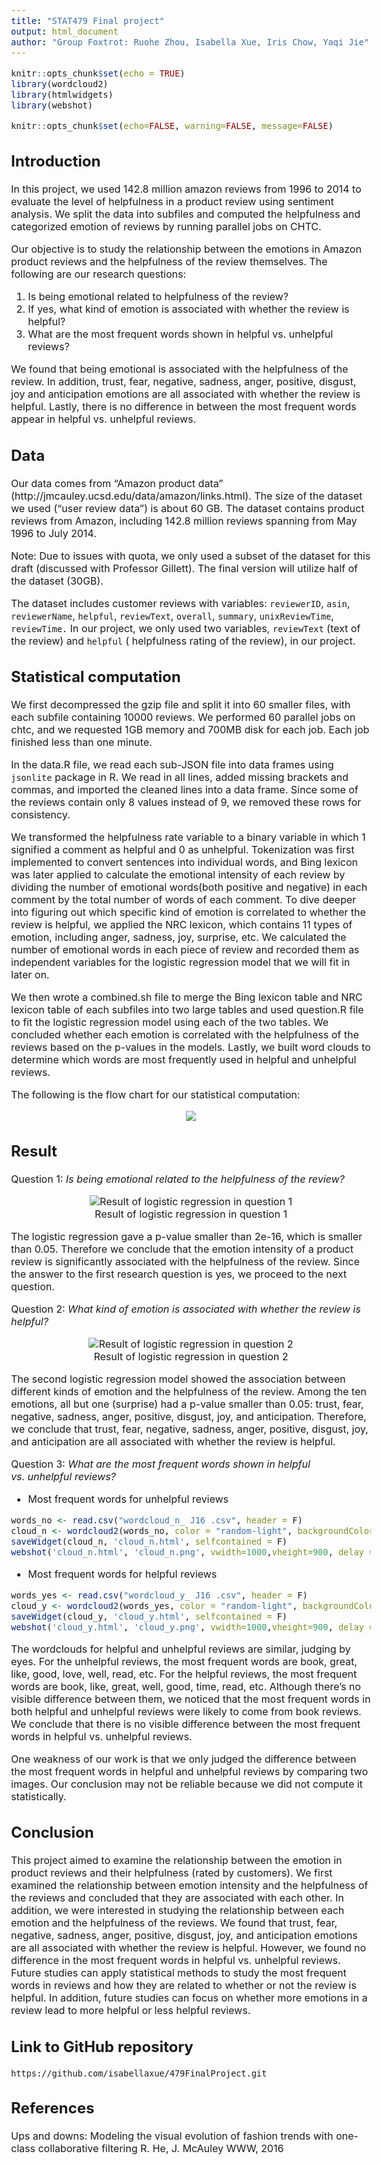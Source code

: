 ```yaml
---
title: "STAT479 Final project"
output: html_document
author: "Group Foxtrot: Ruohe Zhou, Isabella Xue, Iris Chow, Yaqi Jie"
---
```


<style type="text/css">
  body{
  font-size: 12pt;
}
h1.title {
  font-size: 38px;
  color: Black;
  text-align: center;
}
h4.author { /* Header 1 - and the author and data headers use this too  */
    font-size: 16px;
  text-align: center;
}
}
</style>

```r
knitr::opts_chunk$set(echo = TRUE)
library(wordcloud2)
library(htmlwidgets)
library(webshot)
```

```r
knitr::opts_chunk$set(echo=FALSE, warning=FALSE, message=FALSE)
```

## Introduction

In this project, we used 142.8 million amazon reviews from 1996 to 2014 to evaluate the level of helpfulness in a product review using sentiment analysis. We split the data into subfiles and computed the helpfulness and categorized emotion of reviews by running  parallel jobs on CHTC. 

Our objective is to study the relationship between the emotions in Amazon product reviews and the helpfulness of the review themselves. The following are our research questions:

1. Is being emotional related to helpfulness of the review?
2. If yes, what kind of emotion is associated with whether the review is helpful?
3. What are the most frequent words shown in helpful vs. unhelpful reviews?

We found that being emotional is associated with the helpfulness of the review. In addition, trust, fear, negative, sadness, anger, positive, disgust, joy and anticipation emotions are all associated with whether the review is helpful. Lastly, there is no difference in between the most frequent words appear in helpful vs. unhelpful reviews. 

## Data

Our data comes from "Amazon product data" (http://jmcauley.ucsd.edu/data/amazon/links.html). The size of the dataset we used ("user review data") is about 60 GB. The dataset contains product reviews from Amazon, including 142.8 million reviews spanning from May 1996 to July 2014. 

Note: Due to issues with quota, we only used a subset of the dataset for this draft (discussed with Professor Gillett). The final version will utilize half of the dataset (30GB).  

The dataset includes customer reviews with variables: `reviewerID`, `asin`, `reviewerName`, `helpful`, `reviewText`, `overall`, `summary`, `unixReviewTime`, `reviewTime.` In our project, we only used two variables, `reviewText` (text of the review) and `helpful` ( helpfulness rating of the review), in our project. 

## Statistical computation

We first decompressed the gzip file and split it into 60 smaller files, with each subfile containing 10000 reviews. We performed 60 parallel jobs on chtc, and we requested 1GB memory and 700MB disk for each job. Each job finished less than one minute. 

In the data.R file, we read each sub-JSON file into data frames using `jsonlite` package in R. We read in all lines, added missing brackets and commas, and imported the cleaned lines into a data frame. Since some of the reviews contain only 8 values instead of 9, we removed these rows for consistency. 

We transformed the helpfulness rate variable to a binary variable in which 1 signified a comment as helpful and 0 as unhelpful. Tokenization was first implemented to convert sentences into individual words, and Bing lexicon was later applied to calculate the emotional intensity of each review by dividing the number of emotional words(both positive and negative) in each comment by the total number of words of each comment. To dive deeper into figuring out which specific kind of emotion is correlated to whether the review is helpful, we applied the NRC lexicon, which contains 11 types of emotion, including anger, sadness, joy, surprise, etc. We calculated the number of emotional words in each piece of review and recorded them as independent variables for the logistic regression model that we will fit in later on.

We then wrote a combined.sh file to merge the Bing lexicon table and NRC lexicon table of each subfiles into two large tables and used question.R file to fit the logistic regression model using each of the two tables. We concluded whether each emotion is correlated with the helpfulness of the reviews based on the p-values in the models. Lastly, we built word clouds to determine which words are most frequently used in helpful and unhelpful reviews. 

The following is the flow chart for our statistical computation: 

<center>

![](Flowchart.jpg)

</center>


## Result

Question 1: *Is being emotional related to the helpfulness of the review?*

<center>

![Result of logistic regression in question 1](LogisticRegression_q1.png)

</center>

The logistic regression gave a p-value smaller than 2e-16, which is smaller than 0.05. Therefore we conclude that the emotion intensity of a product review is significantly associated with the helpfulness of the review. Since the answer to the first research question is yes, we proceed to the next question. 

Question 2: *What kind of emotion is associated with whether the review is helpful?*

<center>

![Result of logistic regression in question 2](LogisticRegression_q2.png)

</center>

The second logistic regression model showed the association between different kinds of emotion and the helpfulness of the review. Among the ten emotions, all but one (surprise) had a p-value smaller than 0.05: trust, fear, negative, sadness, anger, positive, disgust, joy, and anticipation. Therefore, we conclude that trust, fear, negative, sadness, anger, positive, disgust, joy, and anticipation are all associated with whether the review is helpful. 

Question 3: *What are the most frequent words shown in helpful vs. unhelpful reviews?*

* Most frequent words for unhelpful reviews

```r
words_no <- read.csv("wordcloud_n_ J16 .csv", header = F)
cloud_n <- wordcloud2(words_no, color = "random-light", backgroundColor = "black")
saveWidget(cloud_n, 'cloud_n.html', selfcontained = F)
webshot('cloud_n.html', 'cloud_n.png', vwidth=1000,vheight=900, delay = 5)
```

* Most frequent words for helpful reviews

```r
words_yes <- read.csv("wordcloud_y_ J16 .csv", header = F)
cloud_y <- wordcloud2(words_yes, color = "random-light", backgroundColor = "grey")
saveWidget(cloud_y, 'cloud_y.html', selfcontained = F)
webshot('cloud_y.html', 'cloud_y.png', vwidth=1000,vheight=900, delay = 5)
```

The wordclouds for helpful and unhelpful reviews are similar, judging by eyes. For the unhelpful reviews, the most frequent words are book, great, like, good, love, well, read, etc. For the helpful reviews, the most frequent words are book, like, great, well, good, time, read, etc. Although there’s no visible difference between them, we noticed that the most frequent words in both helpful and unhelpful reviews were likely to come from book reviews. We conclude that there is no visible difference between the most frequent words in helpful vs. unhelpful reviews. 

One weakness of our work is that we only judged the difference between the most frequent words in helpful and unhelpful reviews by comparing two images. Our conclusion may not be reliable because we did not compute it statistically. 

## Conclusion

This project aimed to examine the relationship between the emotion in product reviews and their helpfulness (rated by customers). We first examined the relationship between emotion intensity and the helpfulness of the reviews and concluded that they are associated with each other. In addition, we were interested in studying the relationship between each emotion and the helpfulness of the reviews. We found that trust, fear, negative, sadness, anger, positive, disgust, joy, and anticipation emotions are all associated with whether the review is helpful. However, we found no difference in the most frequent words in helpful vs. unhelpful reviews. Future studies can apply statistical methods to study the most frequent words in reviews and how they are related to whether or not the review is helpful. In addition, future studies can focus on whether more emotions in a review lead to more helpful or less helpful reviews. 

## Link to GitHub repository

`https://github.com/isabellaxue/479FinalProject.git`

## References

Ups and downs: Modeling the visual evolution of fashion trends with one-class collaborative filtering
R. He, J. McAuley
WWW, 2016

